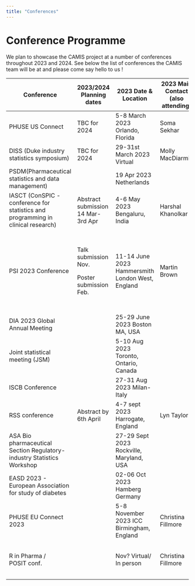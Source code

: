 ```yaml
---
title: "Conferences"
---
```


# Conference Programme

We plan to showcase the CAMIS project at a number of conferences throughout 2023 and 2024. See below the list of conferences the CAMIS team will be at and please come say hello to us !

+----------------------------------------------------------------------------------+------------------------------------+--------------------------------------------------+------------------------------------+----------------------------------------------------+------------------------------------+
| Conference                                                                       | 2023/2024 Planning dates           | 2023 Date & Location                             | 2023 Main Contact (also attending) |                                                    | Details                            |
+==================================================================================+====================================+==================================================+====================================+====================================================+====================================+
| PHUSE US Connect                                                                 | TBC for 2024                       | 5-8 March 2023 Orlando, Florida                  | Soma Sekhar                        |                                                    | Presentation                       |
+----------------------------------------------------------------------------------+------------------------------------+--------------------------------------------------+------------------------------------+----------------------------------------------------+------------------------------------+
| DISS (Duke industry statistics symposium)                                        | TBC for 2024                       | 29-31st March 2023 Virtual                       | Molly MacDiarmid                   |                                                    | Poster                             |
+----------------------------------------------------------------------------------+------------------------------------+--------------------------------------------------+------------------------------------+----------------------------------------------------+------------------------------------+
| PSDM(Pharmaceutical statistics and data management)                              |                                    | 19 Apr 2023 Netherlands                          |                                    |                                                    |                                    |
+----------------------------------------------------------------------------------+------------------------------------+--------------------------------------------------+------------------------------------+----------------------------------------------------+------------------------------------+
| IASCT (ConSPIC - conference for statistics and programming in clinical research) | Abstract submission 14 Mar-3rd Apr | 4-6 May 2023 Bengaluru, India                    | Harshal Khanolkar                  | Harshal Khanolkar                                  | Talk. and/or poster                |
+----------------------------------------------------------------------------------+------------------------------------+--------------------------------------------------+------------------------------------+----------------------------------------------------+------------------------------------+
| PSI 2023 Conference                                                              | Talk submission Nov.               | 11-14 June 2023 Hammersmith London West, England | Martin Brown                       | Christina Fillmore                                 | Oral & poster submission completed |
|                                                                                  |                                    |                                                  |                                    |                                                    |                                    |
|                                                                                  | Poster submission Feb.             |                                                  |                                    | Lyn Taylor                                         |                                    |
|                                                                                  |                                    |                                                  |                                    |                                                    |                                    |
|                                                                                  |                                    |                                                  |                                    | Molly Macdiarmid                                   |                                    |
|                                                                                  |                                    |                                                  |                                    |                                                    |                                    |
|                                                                                  |                                    |                                                  |                                    | Martin Brown                                       |                                    |
+----------------------------------------------------------------------------------+------------------------------------+--------------------------------------------------+------------------------------------+----------------------------------------------------+------------------------------------+
| DIA 2023 Global Annual Meeting                                                   |                                    | 25-29 June 2023 Boston MA, USA                   |                                    |                                                    |                                    |
+----------------------------------------------------------------------------------+------------------------------------+--------------------------------------------------+------------------------------------+----------------------------------------------------+------------------------------------+
| Joint statistical meeting (JSM)                                                  |                                    | 5-10 Aug 2023 Toronto, Ontario, Canada           |                                    |                                                    |                                    |
+----------------------------------------------------------------------------------+------------------------------------+--------------------------------------------------+------------------------------------+----------------------------------------------------+------------------------------------+
| ISCB Conference                                                                  |                                    | 27-31 Aug 2023 Milan-Italy                       |                                    |                                                    |                                    |
+----------------------------------------------------------------------------------+------------------------------------+--------------------------------------------------+------------------------------------+----------------------------------------------------+------------------------------------+
| RSS conference                                                                   | Abstract by 6th April              | 4-7 sept 2023 Harrogate, England                 | Lyn Taylor                         |                                                    | Poster/talk TBC?                   |
+----------------------------------------------------------------------------------+------------------------------------+--------------------------------------------------+------------------------------------+----------------------------------------------------+------------------------------------+
| ASA Bio pharmaceutical Section Regulatory-industry Statistics Workshop           |                                    | 27-29 Sept 2023 Rockville, Maryland, USA         |                                    |                                                    |                                    |
+----------------------------------------------------------------------------------+------------------------------------+--------------------------------------------------+------------------------------------+----------------------------------------------------+------------------------------------+
| EASD 2023 - European Association for study of diabetes                           |                                    | 02-06 Oct 2023 Hamberg Germany                   |                                    |                                                    |                                    |
+----------------------------------------------------------------------------------+------------------------------------+--------------------------------------------------+------------------------------------+----------------------------------------------------+------------------------------------+
| PHUSE EU Connect 2023                                                            |                                    | 5-8 November 2023 ICC Birmingham, England        | Christina Fillmore                 |                                                    |                                    |
+----------------------------------------------------------------------------------+------------------------------------+--------------------------------------------------+------------------------------------+----------------------------------------------------+------------------------------------+
| R in Pharma /\                                                                   |                                    | Nov? Virtual/ In person                          | Christina Fillmore                 | R Validation Hub team will include a slide for us. |                                    |
| POSIT conf.                                                                      |                                    |                                                  |                                    |                                                    |                                    |
+----------------------------------------------------------------------------------+------------------------------------+--------------------------------------------------+------------------------------------+----------------------------------------------------+------------------------------------+
